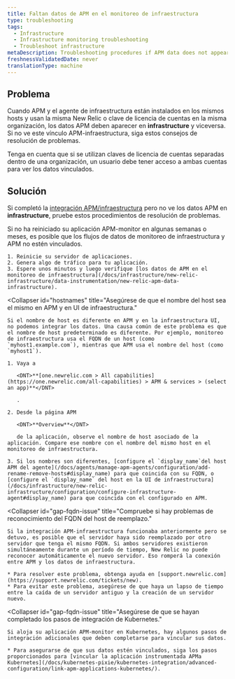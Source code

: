 ```yaml
---
title: Faltan datos de APM en el monitoreo de infraestructura
type: troubleshooting
tags:
  - Infrastructure
  - Infrastructure monitoring troubleshooting
  - Troubleshoot infrastructure
metaDescription: Troubleshooting procedures if APM data does not appear in your infrastructure monitoring UI in New Relic.
freshnessValidatedDate: never
translationType: machine
---
```


## Problema

Cuando APM y el agente de infraestructura están instalados en los mismos hosts y usan la misma New Relic <InlinePopover type="licenseKey"/>o clave de licencia de cuentas en la misma organización, los datos APM deben aparecer en <DNT>**infrastructure**</DNT> y viceversa. Si no ve este vínculo APM-infraestructura, siga estos consejos de resolución de problemas.

Tenga en cuenta que si se utilizan claves de licencia de cuentas separadas dentro de una organización, un usuario debe tener acceso a ambas cuentas para ver los datos vinculados.

## Solución

Si completó la [integración APM/infraestructura](/docs/infrastructure/new-relic-infrastructure/data-instrumentation/new-relic-apm-data-infrastructure) pero no ve los datos APM en <DNT>**infrastructure**</DNT>, pruebe estos procedimientos de resolución de problemas.

<CollapserGroup>
  <Collapser
    id="restart-app-server"
    title="Reinicie el servidor de aplicaciones."
  >
    Si no ha reiniciado su aplicación APM-monitor en algunas semanas o meses, es posible que los flujos de datos de monitoreo de infraestructura y APM no estén vinculados.

    1. Reinicie su servidor de aplicaciones.
    2. Genera algo de tráfico para tu aplicación.
    3. Espere unos minutos y luego verifique [los datos de APM en el monitoreo de infraestructura](/docs/infrastructure/new-relic-infrastructure/data-instrumentation/new-relic-apm-data-infrastructure).
  </Collapser>

  <Collapser
    id="hostnames"
    title="Asegúrese de que el nombre del host sea el mismo en APM y en UI de infraestructura."
  >
    Si el nombre de host es diferente en APM y en la infraestructura UI, no podemos integrar los datos. Una causa común de este problema es que el nombre de host predeterminado es diferente. Por ejemplo, monitoreo de infraestructura usa el FQDN de un host (como `myhost1.example.com`), mientras que APM usa el nombre del host (como `myhost1`).

    1. Vaya a

       <DNT>**[one.newrelic.com > All capabilities](https://one.newrelic.com/all-capabilities) > APM & services > (select an app)**</DNT>

       .

    2. Desde la página APM

       <DNT>**Overview**</DNT>

       de la aplicación, observe el nombre de host asociado de la aplicación. Compare ese nombre con el nombre del mismo host en el monitoreo de infraestructura.

    3. Si los nombres son diferentes, [configure el `display_name`del host APM del agente](/docs/agents/manage-apm-agents/configuration/add-rename-remove-hosts#display_name) para que coincida con su FQDN, o [configure el `display_name` del host en la UI de infraestructura](/docs/infrastructure/new-relic-infrastructure/configuration/configure-infrastructure-agent#display_name) para que coincida con el configurado en APM.
  </Collapser>

  <Collapser
    id="gap-fqdn-issue"
    title="Compruebe si hay problemas de reconocimiento del FQDN del host de reemplazo."
  >
    Si la integración APM-infraestructura funcionaba anteriormente pero se detuvo, es posible que el servidor haya sido reemplazado por otro servidor que tenga el mismo FQDN. Si ambos servidores existieron simultáneamente durante un período de tiempo, New Relic no puede reconocer automáticamente el nuevo servidor. Eso romperá la conexión entre APM y los datos de infraestructura.

    * Para resolver este problema, obtenga ayuda en [support.newrelic.com](https://support.newrelic.com/tickets/new).
    * Para evitar este problema, asegúrese de que haya un lapso de tiempo entre la caída de un servidor antiguo y la creación de un servidor nuevo.
  </Collapser>

  <Collapser
    id="gap-fqdn-issue"
    title="Asegúrese de que se hayan completado los pasos de integración de Kubernetes."
  >
    Si aloja su aplicación APM-monitor en Kubernetes, hay algunos pasos de integración adicionales que deben completarse para vincular sus datos.

    * Para asegurarse de que sus datos estén vinculados, siga los pasos proporcionados para [vincular la aplicación instrumentada APMa Kubernetes](/docs/kubernetes-pixie/kubernetes-integration/advanced-configuration/link-apm-applications-kubernetes/).
  </Collapser>
</CollapserGroup>
